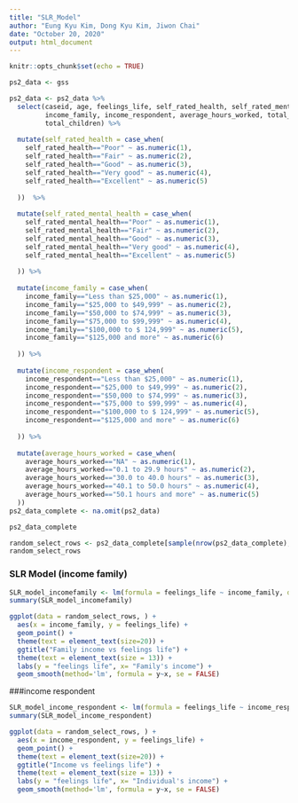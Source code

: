 ---
title: "SLR_Model"
author: "Eung Kyu Kim, Dong Kyu Kim, Jiwon Chai"
date: "October 20, 2020"
output: html_document
---

```{r setup, include=FALSE}
knitr::opts_chunk$set(echo = TRUE)
```

```{r}
ps2_data <- gss 

ps2_data <- ps2_data %>%
  select(caseid, age, feelings_life, self_rated_health, self_rated_mental_health, 
         income_family, income_respondent, average_hours_worked, total_children, 
         total_children) %>%
  
  mutate(self_rated_health = case_when(
    self_rated_health=="Poor" ~ as.numeric(1),
    self_rated_health=="Fair" ~ as.numeric(2),
    self_rated_health=="Good" ~ as.numeric(3),
    self_rated_health=="Very good" ~ as.numeric(4),
    self_rated_health=="Excellent" ~ as.numeric(5)
    
  ))  %>%
  
  mutate(self_rated_mental_health = case_when(
    self_rated_mental_health=="Poor" ~ as.numeric(1),
    self_rated_mental_health=="Fair" ~ as.numeric(2),
    self_rated_mental_health=="Good" ~ as.numeric(3),
    self_rated_mental_health=="Very good" ~ as.numeric(4),
    self_rated_mental_health=="Excellent" ~ as.numeric(5)
    
  )) %>%  
  
  mutate(income_family = case_when(
    income_family=="Less than $25,000" ~ as.numeric(1),
    income_family=="$25,000 to $49,999" ~ as.numeric(2),
    income_family=="$50,000 to $74,999" ~ as.numeric(3),
    income_family=="$75,000 to $99,999" ~ as.numeric(4),
    income_family=="$100,000 to $ 124,999" ~ as.numeric(5),
    income_family=="$125,000 and more" ~ as.numeric(6)
    
  )) %>%
  
  mutate(income_respondent = case_when(
    income_respondent=="Less than $25,000" ~ as.numeric(1),
    income_respondent=="$25,000 to $49,999" ~ as.numeric(2),
    income_respondent=="$50,000 to $74,999" ~ as.numeric(3),
    income_respondent=="$75,000 to $99,999" ~ as.numeric(4),
    income_respondent=="$100,000 to $ 124,999" ~ as.numeric(5),
    income_respondent=="$125,000 and more" ~ as.numeric(6)
  
  )) %>%
  
  mutate(average_hours_worked = case_when(
    average_hours_worked=="NA" ~ as.numeric(1),
    average_hours_worked=="0.1 to 29.9 hours" ~ as.numeric(2),
    average_hours_worked=="30.0 to 40.0 hours" ~ as.numeric(3),
    average_hours_worked=="40.1 to 50.0 hours" ~ as.numeric(4),
    average_hours_worked=="50.1 hours and more" ~ as.numeric(5)
  ))
ps2_data_complete <- na.omit(ps2_data)

ps2_data_complete

random_select_rows <- ps2_data_complete[sample(nrow(ps2_data_complete), 1000), ]
random_select_rows
```



### SLR Model (income family)
```{r}
SLR_model_incomefamily <- lm(formula = feelings_life ~ income_family, data = random_select_rows)
summary(SLR_model_incomefamily)

ggplot(data = random_select_rows, ) +
  aes(x = income_family, y = feelings_life) +
  geom_point() +
  theme(text = element_text(size=20)) +
  ggtitle("Family income vs feelings life") +
  theme(text = element_text(size = 13)) +
  labs(y = "feelings life", x= "Family's income") +
  geom_smooth(method='lm', formula = y~x, se = FALSE)
```




###income respondent
```{r}
SLR_model_income_respondent <- lm(formula = feelings_life ~ income_respondent, data = random_select_rows)
summary(SLR_model_income_respondent)

ggplot(data = random_select_rows, ) +
  aes(x = income_respondent, y = feelings_life) +
  geom_point() +
  theme(text = element_text(size=20)) +
  ggtitle("Income vs feelings life") +
  theme(text = element_text(size = 13)) +
  labs(y = "feelings life", x= "Individual's income") +
  geom_smooth(method='lm', formula = y~x, se = FALSE)
```

